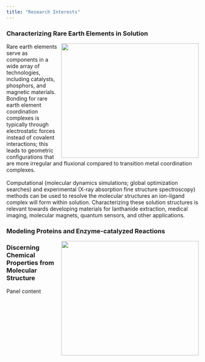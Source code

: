 ```yaml
---
title: "Research Interests"
---
```


<div class="panel panel-info">
  <div class="panel-heading">
  <h3 class="panel-title">
  Characterizing Rare Earth Elements in Solution
  </h3>
  </div>
  <div class="panel-body">
  <img src="images/tpyNO2_solution.png" style="float:right; width:360px;height:300px;padding: 0px 0px 0px 10px;">
  Rare earth elements serve as components in a wide array of technologies, including catalysts, phosphors, and magnetic materials. Bonding for rare earth element coordination complexes is typically through electrostatic forces instead of covalent interactions; this leads to geometric configurations that are more irregular and fluxional compared to transition metal coordination complexes. 
  <br> <br>
  Computational (molecular dynamics simulations; global optimization searches) and experimental (X-ray absorption fine structure spectroscopy) methods can be used to resolve the molecular structures an ion-ligand complex will form within solution. Characterizing these solution structures is relevant towards developing materials for lanthanide extraction, medical imaging, molecular magnets, quantum sensors, and other applications. 
  </div>
</div>

<div class="panel panel-info">
  <div class="panel-heading">
  <h3 class="panel-title">
  Modeling Proteins and Enzyme-catalyzed Reactions
  </h3>
  </div>
  <div class="panel-body">
  <img src="images/EnzymeModel.png" style="float:right; width:360px;height:300px;padding: 0px 0px 0px 10px;">
   
  </div>
</div>

<div class="panel panel-info">
  <div class="panel-heading">
  <h3 class="panel-title">
  Discerning Chemical Properties from Molecular Structure
  </h3>
  </div>
  <div class="panel-body">
  Panel content
  </div>
</div>
